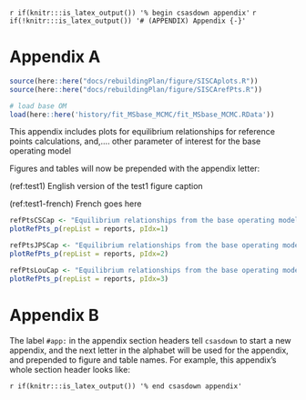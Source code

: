 <!-- The following code should appear at the beginning of the first appendix.
(if you have one)
After that, all subsequent sections will be turned into appendices. -->

`r if(knitr:::is_latex_output()) '% begin csasdown appendix'`
`r if(!knitr:::is_latex_output()) '# (APPENDIX) Appendix {-}'`

\clearpage

# Appendix A {#app:first-appendix}

```r
source(here::here("docs/rebuildingPlan/figure/SISCAplots.R"))
source(here::here("docs/rebuildingPlan/figure/SISCArefPts.R"))

# load base OM
load(here::here('history/fit_MSbase_MCMC/fit_MSbase_MCMC.RData'))

```

This appendix includes plots for equilibrium relationships for 
reference points calculations, and,.... other parameter of interest 
for the base operating model

Figures and tables will now be prepended with the appendix letter:

(ref:test1) English version of the test1 figure caption

(ref:test1-french) French goes here

```r
refPtsCSCap <- "Equilibrium relationships from the base operating model for Cumshewa/Selwyn showing a) Yield Per Recruit for increasing fishing mortality (F), b) Spawning biomass (SB) per recruit for increasing fishing mortality (F), c) Yield for increasing fishing mortality (F), d) Spawning biomass for increasing fishing mortality (F), e) Recruitment for different levels of spawning biomass, and f) Yield for different levels of spawning biomass. In all plots the green point indicates values at Fmsy."
plotRefPts_p(repList = reports, pIdx=1)
```

\clearpage 


```r
refPtsJPSCap <- "Equilibrium relationships from the base operating model for Juan Perez/Skincuttle showing a) Yield Per Recruit for increasing fishing mortality (F), b) Spawning biomass (SB) per recruit for increasing fishing mortality (F), c) Yield for increasing fishing mortality (F), d) Spawning biomass for increasing fishing mortality (F), e) Recruitment for different levels of spawning biomass, and f) Yield for different levels of spawning biomass. In all plots the green point indicates values at Fmsy."
plotRefPts_p(repList = reports, pIdx=2)
```

\clearpage

```r
refPtsLouCap <- "Equilibrium relationships from the base operating model for Louscoone showing a) Yield Per Recruit for increasing fishing mortality (F), b) Spawning biomass (SB) per recruit for increasing fishing mortality (F), c) Yield for increasing fishing mortality (F), d) Spawning biomass for increasing fishing mortality (F), e) Recruitment for different levels of spawning biomass, and f) Yield for different levels of spawning biomass. In all plots the green point indicates values at Fmsy."
plotRefPts_p(repList = reports, pIdx=3)
```

\clearpage

# Appendix B {#app:second-appendix}

The label `#app:` in the appendix section headers tell `csasdown` to start a new appendix, and the next letter in the alphabet will be used for the appendix, and prepended to figure and table names. For example, this appendix's whole section header looks like:


<!-- At the end of your appendices add: -->
`r if(knitr:::is_latex_output()) '% end csasdown appendix'`
